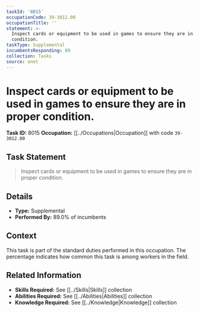 ```yaml
---
taskId: '8015'
occupationCode: 39-3012.00
occupationTitle: ''
statement: >-
  Inspect cards or equipment to be used in games to ensure they are in proper
  condition.
taskType: Supplemental
incumbentsResponding: 89
collection: Tasks
source: onet
---
```

# Inspect cards or equipment to be used in games to ensure they are in proper condition.

**Task ID:** 8015
**Occupation:** [[../Occupations|Occupation]] with code `39-3012.00`

## Task Statement

> Inspect cards or equipment to be used in games to ensure they are in proper condition.

## Details

- **Type:** Supplemental
- **Performed By:** 89.0% of incumbents

## Context

This task is part of the standard duties performed in this occupation. The percentage indicates how common this task is among workers in the field.

## Related Information

- **Skills Required:** See [[../Skills|Skills]] collection
- **Abilities Required:** See [[../Abilities|Abilities]] collection
- **Knowledge Required:** See [[../Knowledge|Knowledge]] collection
